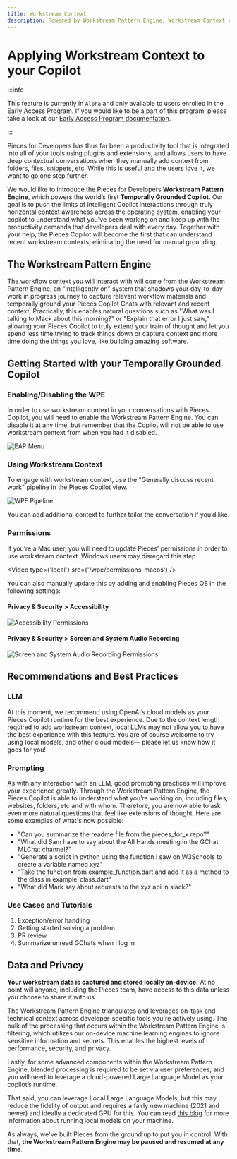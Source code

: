 ```yaml
---
title: Workstream Context
description: Powered by Workstream Pattern Engine, Workstream Context can now understand recent workstream contexts, eliminating the need for manual grounding.
---
```



# Applying Workstream Context to your Copilot

:::info

This feature is currently in `Alpha` and only available to users enrolled in the Early Access Program. If you would like to be a part of this program, please take a look at our [Early Access Program documentation](/early-access-program).

:::

Pieces for Developers has thus far been a productivity tool that is integrated into all of your tools using plugins and extensions, and allows users to have deep contextual conversations when they manually add context from folders, files, snippets, etc. While this is useful and the users love it, we want to go one step further.

We would like to introduce the Pieces for Developers **Workstream Pattern Engine**, which powers the world’s first **Temporally Grounded Copilot**. Our goal is to push the limits of intelligent Copilot interactions through truly horizontal context awareness across the operating system, enabling your copilot to understand what you've been working on and keep up with the productivity demands that developers deal with every day. Together with your help, the Pieces Copilot will become the first that can understand recent workstream contexts, eliminating the need for manual grounding.

## The Workstream Pattern Engine
The workflow context you will interact with will come from the Workstream Pattern Engine, an "intelligently on" system that shadows your day-to-day work in progress journey to capture relevant workflow materials and temporally ground your Pieces Copilot Chats with relevant and recent context. Practically, this enables natural questions such as "What was I talking to Mack about this morning?" or "Explain that error I just saw," allowing your Pieces Copilot to truly extend your train of thought and let you spend less time trying to track things down or capture context and more time doing the things you love, like building amazing software.

## Getting Started with your Temporally Grounded Copilot

### Enabling/Disabling the WPE

In order to use workstream context in your conversations with Pieces Copilot, you will need to enable the Workstream Pattern Engine. You can disable it at any time, but remember that the Copilot will not be able to use workstream context from when you had it disabled.

![EAP Menu](/eap/menu.png)

### Using Workstream Context
To engage with workstream context, use the "Generally discuss recent work" pipeline in the Pieces Copilot view.

![WPE Pipeline](/wpe/pipeline.png)

You can add additional context to further tailor the conversation if you’d like.

### Permissions
If you’re a Mac user, you will need to update Pieces’ permissions in order to use workstream context. Windows users may disregard this step.

<Video
  type={'local'}
  src={'/wpe/permissions-macos'}
/>

You can also manually update this by adding and enabling Pieces OS in the following settings:

#### Privacy & Security > Accessibility

![Accessibility Permissions](/wpe/accessibility-permissions.png)

#### Privacy & Security > Screen and System Audio Recording

![Screen and System Audio Recording Permissions](/wpe/screen-and-system-audio-permissions.png)

## Recommendations and Best Practices

### LLM
At this moment, we recommend using OpenAI’s cloud models as your Pieces Copilot runtime for the best experience. Due to the context length required to add workstream context, local LLMs may not allow you to have the best experience with this feature. You are of course welcome to try using local models, and other cloud models— please let us know how it goes for you!

### Prompting
As with any interaction with an LLM, good prompting practices will improve your experience greatly. Through the Workstream Pattern Engine, the Pieces Copilot is able to understand what you’re working on, including files, websites, folders, etc and with whom. Therefore, you are now able to ask even more natural questions that feel like extensions of thought. Here are some examples of what's now possible:
- "Can you summarize the readme file from the pieces_for_x repo?"
- "What did Sam have to say about the All Hands meeting in the GChat MLChat channel?"
- "Generate a script in python using the function I saw on W3Schools to create a variable named xyz"
- "Take the function from example_function.dart and add it as a method to the class in example_class.dart"
- "What did Mark say about requests to the xyz api in slack?"

### Use Cases and Tutorials
1. Exception/error handling
2. Getting started solving a problem
3. PR review
4. Summarize unread GChats when I log in

## Data and Privacy

**Your workstream data is captured and stored locally on-device.** At no point will anyone, including the Pieces team, have access to this data unless you choose to share it with us.

The Workstream Pattern Engine triangulates and leverages on-task and technical context across developer-specific tools you're actively using. The bulk of the processing that occurs within the Workstream Pattern Engine is filtering, which utilizes our on-device machine learning engines to ignore sensitive information and secrets. This enables the highest levels of performance, security, and privacy.

Lastly, for some advanced components within the Workstream Pattern Engine, blended processing is required to be set via user preferences, and you will need to leverage a cloud-powered Large Language Model as your copilot’s runtime.

That said, you can leverage Local Large Language Models, but this may reduce the fidelity of output and requires a fairly new machine (2021 and newer) and ideally a dedicated GPU for this. You can read [this blog](https://code.pieces.app/blog/how-to-run-an-llm-locally-with-pieces) for more information about running local models on your machine.

As always, we've built Pieces from the ground up to put you in control. With that, **the Workstream Pattern Engine may be paused and resumed at any time**.
